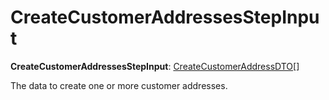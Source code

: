 
# CreateCustomerAddressesStepInput

 **CreateCustomerAddressesStepInput**: [CreateCustomerAddressDTO](../../../customer/interfaces/customer.CreateCustomerAddressDTO/page.mdx)[]

The data to create one or more customer addresses.
